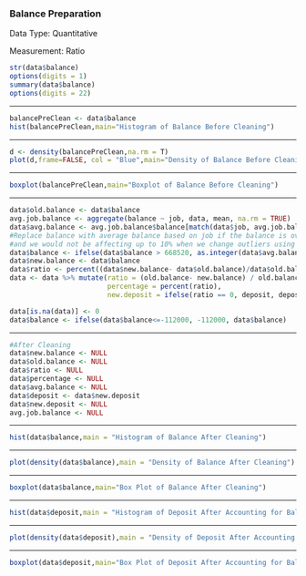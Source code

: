 ### Balance Preparation

Data Type: Quantitative

Measurement: Ratio

```r
str(data$balance)
options(digits = 1)
summary(data$balance)
options(digits = 22)

```

------------------------------------------------------------------------

```r
balancePreClean <- data$balance
hist(balancePreClean,main="Histogram of Balance Before Cleaning")
```

------------------------------------------------------------------------

```r
d <- density(balancePreClean,na.rm = T)
plot(d,frame=FALSE, col = "Blue",main="Density of Balance Before Cleaning")
```

------------------------------------------------------------------------

```r
boxplot(balancePreClean,main="Boxplot of Balance Before Cleaning")
```

------------------------------------------------------------------------

```r
data$old.balance <- data$balance
avg.job.balance <- aggregate(balance ~ job, data, mean, na.rm = TRUE)
data$avg.balance <- avg.job.balance$balance[match(data$job, avg.job.balance$job)]
#Replace balance with average balance based on job if the balance is over the 75% quartile, because we don't want to affect more than 10% of the value
#and we would not be affecting up to 10% when we change outliers using this method
data$balance <- ifelse(data$balance > 668520, as.integer(data$avg.balance), data$balance)
data$new.balance <- data$balance
data$ratio <- percent((data$new.balance- data$old.balance)/data$old.balance)
data <- data %>% mutate(ratio = (old.balance- new.balance) / old.balance,
                        percentage = percent(ratio),
                        new.deposit = ifelse(ratio == 0, deposit, deposit * (1-ratio)))

data[is.na(data)] <- 0
data$balance <- ifelse(data$balance<=-112000, -112000, data$balance)

```

------------------------------------------------------------------------

```r
#After Cleaning
data$new.balance <- NULL
data$old.balance <- NULL
data$ratio <- NULL
data$percentage <- NULL
data$avg.balance <- NULL
data$deposit <- data$new.deposit
data$new.deposit <- NULL
avg.job.balance <- NULL

```

------------------------------------------------------------------------

```r
hist(data$balance,main = "Histogram of Balance After Cleaning")
```

------------------------------------------------------------------------

```r
plot(density(data$balance),main = "Density of Balance After Cleaning")

```

------------------------------------------------------------------------

```r
boxplot(data$balance,main="Box Plot of Balance After Cleaning")

```

------------------------------------------------------------------------

```r
hist(data$deposit,main = "Histogram of Deposit After Accounting for Balance")
```

------------------------------------------------------------------------

```r
plot(density(data$deposit),main = "Density of Deposit After Accounting for Balance")

```

------------------------------------------------------------------------

```r
boxplot(data$deposit,main="Box Plot of Deposit After Accounting for Balance")

```

